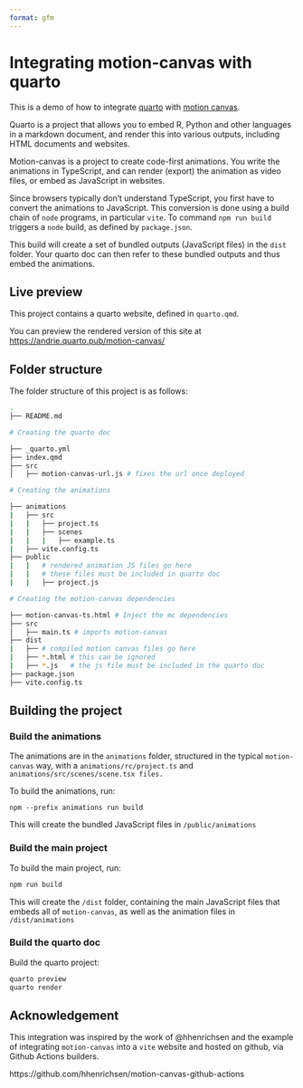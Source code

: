 ```yaml
---
format: gfm
---
```


# Integrating motion-canvas with quarto

This is a demo of how to integrate [quarto](https://quarto.org) with [motion canvas](https://motioncanvas.io).

Quarto is a project that allows you to embed R, Python and other languages in a markdown document, and render this into various outputs, including HTML documents and websites.

Motion-canvas is a project to create code-first animations. You write the animations in TypeScript, and can render (export) the animation as video files, or embed as JavaScript in websites.

Since browsers typically don't understand TypeScript, you first have to convert the animations to JavaScript. This conversion is done using a build chain of `node` programs, in particular `vite`. To command `npm run build` triggers a `node` build, as defined by `package.json`.

This build will create a set of bundled outputs (JavaScript files) in the `dist` folder. Your quarto doc can then refer to these bundled outputs and thus embed the animations.

## Live preview

This project contains a quarto website, defined in `quarto.qmd`.

You can preview the rendered version of this site at <https://andrie.quarto.pub/motion-canvas/>

## Folder structure

The folder structure of this project is as follows:

``` bash
.
├── README.md

# Creating the quarto doc

├── _quarto.yml
├── index.qmd
├── src
│   ├── motion-canvas-url.js # fixes the url once deployed

# Creating the animations

├── animations
|   ├── src
|   |   ├── project.ts
|   |   ├── scenes
|   |   |   ├── example.ts
|   ├── vite.config.ts
├── public
|   |   # rendered animation JS files go here
|   |   # these files must be included in quarto doc
|   |   ├── project.js

# Creating the motion-canvas dependencies

├── motion-canvas-ts.html # Inject the mc dependencies
├── src
│   ├── main.ts # imports motion-canvas
├── dist
|   ├── # compiled motion canvas files go here
|   ├── *.html # this can be ignored
|   ├── *.js   # the js file must be included in the quarto doc
├── package.json
├── vite.config.ts
```

## Building the project

### Build the animations

The animations are in the `animations` folder, structured in the typical `motion-canvas` way, with a `animations/rc/project.ts` and `animations/src/scenes/scene.tsx files.`

To build the animations, run:

```         
npm --prefix animations run build
```

This will create the bundled JavaScript files in `/public/animations`

### Build the main project

To build the main project, run:

``` bash
npm run build
```

This will create the `/dist` folder, containing the main JavaScript files that embeds all of `motion-canvas`, as well as the animation files in `/dist/animations`

### Build the quarto doc

Build the quarto project:

``` bash
quarto preview
quarto render
```

## Acknowledgement

This integration was inspired by the work of @hhenrichsen and the example of integrating `motion-canvas` into a `vite` website and hosted on github, via Github Actions builders.

https://github.com/hhenrichsen/motion-canvas-github-actions